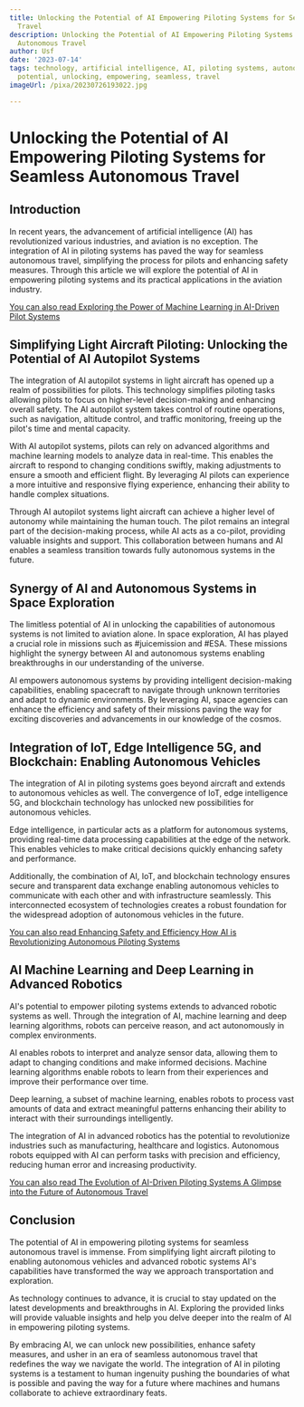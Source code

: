 ```yaml
---
title: Unlocking the Potential of AI Empowering Piloting Systems for Seamless Autonomous
  Travel
description: Unlocking the Potential of AI Empowering Piloting Systems for Seamless
  Autonomous Travel
author: Usf
date: '2023-07-14'
tags: technology, artificial intelligence, AI, piloting systems, autonomous travel,
  potential, unlocking, empowering, seamless, travel
imageUrl: /pixa/20230726193022.jpg

---
```

# Unlocking the Potential of AI Empowering Piloting Systems for Seamless Autonomous Travel

## Introduction

In recent years, the advancement of artificial intelligence (AI) has revolutionized various industries, and aviation is no exception. The integration of AI in piloting systems has paved the way for seamless autonomous travel, simplifying the process for pilots and enhancing safety measures. Through this article we will explore the potential of AI  in empowering piloting  systems and  its practical applications in the aviation industry.

[You can also read  Exploring the Power of  Machine Learning in AI-Driven Pilot Systems](Exploring%20the%20Power%20of%20Machine%20Learning%20in%20AI-Driven%20Pilot%20Systems)


## Simplifying Light Aircraft Piloting:  Unlocking the Potential of AI Autopilot Systems

The integration of AI autopilot systems in light aircraft has opened up a realm of possibilities for pilots. This technology simplifies  piloting tasks allowing  pilots to focus on  higher-level  decision-making  and enhancing overall safety. The AI autopilot system takes control  of routine operations, such  as navigation, altitude control, and traffic monitoring, freeing up the pilot's time  and mental capacity.

With AI autopilot systems,  pilots can rely on advanced algorithms and machine learning models to analyze data in real-time. This enables the aircraft to respond to changing conditions swiftly,  making adjustments to ensure a smooth and efficient flight. By  leveraging AI pilots can experience a more intuitive and responsive flying experience, enhancing their ability to handle complex situations.

Through AI autopilot systems light aircraft can achieve a  higher level of autonomy while maintaining the human  touch. The  pilot remains an integral part of the decision-making process, while AI acts as a co-pilot, providing valuable insights  and  support. This collaboration between humans and  AI enables a  seamless transition towards fully autonomous systems in the future.

## Synergy of  AI and Autonomous Systems in Space  Exploration

The limitless potential of AI in unlocking the capabilities of autonomous systems is not limited to aviation alone. In space exploration, AI has played a crucial role in missions such  as #juicemission and #ESA. These missions  highlight the synergy between AI and autonomous systems enabling breakthroughs in our understanding of the universe.

AI empowers autonomous systems by providing intelligent decision-making capabilities, enabling spacecraft to navigate through unknown territories and adapt to dynamic environments. By leveraging AI, space agencies can enhance the efficiency and safety of their missions paving the way for exciting discoveries and advancements in our  knowledge of the cosmos.

## Integration  of  IoT, Edge Intelligence 5G, and Blockchain:  Enabling Autonomous Vehicles

The integration of AI in  piloting  systems goes beyond aircraft and extends  to  autonomous vehicles as well. The convergence of IoT,  edge intelligence 5G, and blockchain technology has unlocked new possibilities for autonomous vehicles.

Edge intelligence, in particular acts as a platform for autonomous systems, providing real-time data  processing capabilities at the  edge  of the network. This enables vehicles to make critical decisions quickly enhancing safety and performance.

Additionally, the combination of AI, IoT, and blockchain technology ensures secure and transparent data exchange enabling autonomous  vehicles to  communicate with each other and with infrastructure seamlessly. This interconnected ecosystem of technologies creates a robust  foundation for the widespread adoption of autonomous  vehicles in the future.

[You can also read Enhancing Safety and Efficiency How  AI is Revolutionizing Autonomous Piloting Systems](Enhancing%20Safety%20and%20Efficiency%20How%20AI%20is%20Revolutionizing%20Autonomous%20Piloting%20Systems)


## AI Machine Learning and Deep Learning in Advanced Robotics

AI's potential to empower piloting systems extends to advanced robotic systems  as well.  Through the integration of AI, machine learning and  deep learning algorithms, robots  can perceive reason, and  act autonomously in complex environments.

AI enables robots to interpret and analyze  sensor  data, allowing them to adapt to changing conditions and make informed  decisions.  Machine learning  algorithms  enable robots to learn from their experiences and improve their performance over time.

Deep learning, a subset of machine learning,  enables robots to process vast amounts of data  and extract meaningful patterns enhancing  their ability  to interact with their surroundings intelligently.

The integration of AI in advanced robotics has the potential to revolutionize industries such as manufacturing, healthcare and logistics. Autonomous robots equipped with AI can perform tasks with precision and efficiency, reducing human error  and increasing  productivity.

[You can also read The Evolution of  AI-Driven  Piloting Systems A Glimpse into the Future of Autonomous Travel](The%20Evolution%20of%20AI-Driven%20Piloting%20Systems%20A%20Glimpse%20into%20the%20Future%20of%20Autonomous%20Travel)


## Conclusion

The potential of AI in empowering piloting systems for  seamless autonomous travel  is immense. From simplifying light aircraft piloting  to enabling autonomous vehicles and advanced robotic systems AI's capabilities have  transformed the way we approach transportation and exploration.

As technology continues to advance, it is crucial to stay  updated  on the latest developments  and breakthroughs in AI. Exploring  the provided links will provide valuable insights and help you  delve deeper into the realm  of AI in empowering piloting systems.

By embracing AI,  we can unlock new possibilities, enhance safety measures, and usher in  an era  of seamless autonomous travel  that redefines the way  we navigate the world. The integration of AI in piloting systems is a testament to  human ingenuity pushing the  boundaries of what is possible and paving the way for a future where machines and humans collaborate to achieve extraordinary feats.